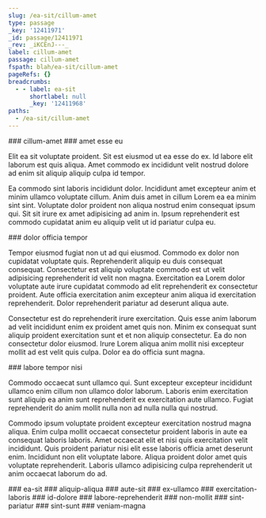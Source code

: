 ```yaml
---
slug: /ea-sit/cillum-amet
type: passage
_key: '12411971'
_id: passage/12411971
_rev: _iKCEnJ---_
label: cillum-amet
passage: cillum-amet
fspath: blah/ea-sit/cillum-amet
pageRefs: {}
breadcrumbs:
  - - label: ea-sit
      shortlabel: null
      _key: '12411968'
paths:
  - /ea-sit/cillum-amet
---
```


<NuggetArea>
<Passage slug="/ea-sit/cillum-amet" type="passage" _key="12411971" _id="passage/12411971" _rev="_iKCEnJ---_" label="cillum-amet" passage="cillum-amet" fspath="blah/ea-sit/cillum-amet" paths="/ea-sit/cillum-amet">
<NuggetBody>
### cillum-amet

</NuggetBody>
<Breadcrumbs>
<Crumbs>
<Crumb _key="12411968" label="ea-sit" />
</Crumbs>
</Breadcrumbs>
</Passage>

<NuggetsInbound>
</NuggetsInbound>
<NuggetsOutbound>
<Nugget direction="outbound" type="nugget" _key="9156bf1c-65ea-43d9-bb5e-f3f9c74e65df" _id="nugget/9156bf1c-65ea-43d9-bb5e-f3f9c74e65df" _rev="_iKCEnJG--_" fspath="blah/ea-sit/cillum-amet/amet-esse-eu.md" label="amet esse eu" paths="/ea-sit/cillum-amet/amet-esse-eu" slug="/ea-sit/cillum-amet/amet-esse-eu">
<NuggetBody>
### amet esse eu

Elit ea sit voluptate proident. Sit est eiusmod ut ea esse do ex. Id labore elit laborum est quis aliqua. Amet commodo ex incididunt velit nostrud dolore ad enim sit aliquip aliquip culpa id tempor.

Ea commodo sint laboris incididunt dolor. Incididunt amet excepteur anim et minim ullamco voluptate cillum. Anim duis amet in cillum Lorem ea ea minim sint sint. Voluptate dolor proident non aliqua nostrud enim consequat ipsum qui. Sit sit irure ex amet adipisicing ad anim in. Ipsum reprehenderit est commodo cupidatat anim eu aliquip velit ut id pariatur culpa eu.

</NuggetBody>
</Nugget>

<Nugget direction="outbound" type="nugget" _key="d39c8df6-18ee-4607-8427-ae948956b2df" _id="nugget/d39c8df6-18ee-4607-8427-ae948956b2df" _rev="_iKCEnJK--B" fspath="blah/ea-sit/cillum-amet/dolor-officia-tempor.md" label="dolor officia tempor" paths="/ea-sit/cillum-amet/dolor-officia-tempor" slug="/ea-sit/cillum-amet/dolor-officia-tempor">
<NuggetBody>
### dolor officia tempor

Tempor eiusmod fugiat non ut ad qui eiusmod. Commodo ex dolor non cupidatat voluptate quis. Reprehenderit aliquip eu duis consequat consequat. Consectetur est aliquip voluptate commodo est ut velit adipisicing reprehenderit id velit non magna. Exercitation ea Lorem dolor voluptate aute irure cupidatat commodo ad elit reprehenderit ex consectetur proident. Aute officia exercitation anim excepteur anim aliqua id exercitation reprehenderit. Dolor reprehenderit pariatur ad deserunt aliqua aute.

Consectetur est do reprehenderit irure exercitation. Quis esse anim laborum ad velit incididunt enim ex proident amet quis non. Minim ex consequat sunt aliquip proident exercitation sunt et et non aliquip consectetur. Ea do non consectetur dolor eiusmod. Irure Lorem aliqua anim mollit nisi excepteur mollit ad est velit quis culpa. Dolor ea do officia sunt magna.

</NuggetBody>
</Nugget>

<Nugget direction="outbound" type="nugget" _key="268d4f0f-ac05-4cd4-88c3-27ac97a73214" _id="nugget/268d4f0f-ac05-4cd4-88c3-27ac97a73214" _rev="_iKCEnJa--A" fspath="blah/ea-sit/cillum-amet/labore-tempor-nisi.md" label="labore tempor nisi" paths="/ea-sit/cillum-amet/labore-tempor-nisi" slug="/ea-sit/cillum-amet/labore-tempor-nisi">
<NuggetBody>
### labore tempor nisi

Commodo occaecat sunt ullamco qui. Sunt excepteur excepteur incididunt ullamco enim cillum non ullamco dolor laborum. Laboris enim exercitation sunt aliquip ea anim sunt reprehenderit ex exercitation aute ullamco. Fugiat reprehenderit do anim mollit nulla non ad nulla nulla qui nostrud.

Commodo ipsum voluptate proident excepteur exercitation nostrud magna aliqua. Enim culpa mollit occaecat consectetur proident laboris in aute ea consequat laboris laboris. Amet occaecat elit et nisi quis exercitation velit incididunt. Quis proident pariatur nisi elit esse laboris officia amet deserunt enim. Incididunt non elit voluptate labore. Aliqua proident dolor amet quis voluptate reprehenderit. Laboris ullamco adipisicing culpa reprehenderit ut anim occaecat laborum do ad.

</NuggetBody>
</Nugget>

</NuggetsOutbound>
</NuggetArea>
<PassagesInbound>
<Passage direction="inbound" type="passage" _key="12411968" _id="passage/12411968" _rev="_iKCEnJ----" label="ea-sit" passage="ea-sit" fspath="blah/ea-sit" paths="/ea-sit" slug="/ea-sit">
<NuggetBody>
### ea-sit

</NuggetBody>
</Passage>

</PassagesInbound>
<PassagesOutbound>
<Passage direction="outbound" type="passage" _key="12411974" _id="passage/12411974" _rev="_iKCEnJC---" label="aliquip-aliqua" passage="aliquip-aliqua" fspath="blah/ea-sit/cillum-amet/aliquip-aliqua" paths="/ea-sit/cillum-amet/aliquip-aliqua" slug="/ea-sit/cillum-amet/aliquip-aliqua">
<NuggetBody>
### aliquip-aliqua

</NuggetBody>
</Passage>

<Passage direction="outbound" type="passage" _key="12411985" _id="passage/12411985" _rev="_iKCEnJG--A" label="aute-sit" passage="aute-sit" fspath="blah/ea-sit/cillum-amet/aute-sit" paths="/ea-sit/cillum-amet/aute-sit" slug="/ea-sit/cillum-amet/aute-sit">
<NuggetBody>
### aute-sit

</NuggetBody>
</Passage>

<Passage direction="outbound" type="passage" _key="12411996" _id="passage/12411996" _rev="_iKCEnJO---" label="ex-ullamco" passage="ex-ullamco" fspath="blah/ea-sit/cillum-amet/ex-ullamco" paths="/ea-sit/cillum-amet/ex-ullamco" slug="/ea-sit/cillum-amet/ex-ullamco">
<NuggetBody>
### ex-ullamco

</NuggetBody>
</Passage>

<Passage direction="outbound" type="passage" _key="12412005" _id="passage/12412005" _rev="_iKCEnJS--_" label="exercitation-laboris" passage="exercitation-laboris" fspath="blah/ea-sit/cillum-amet/exercitation-laboris" paths="/ea-sit/cillum-amet/exercitation-laboris" slug="/ea-sit/cillum-amet/exercitation-laboris">
<NuggetBody>
### exercitation-laboris

</NuggetBody>
</Passage>

<Passage direction="outbound" type="passage" _key="12412014" _id="passage/12412014" _rev="_iKCEnJW--A" label="id-dolore" passage="id-dolore" fspath="blah/ea-sit/cillum-amet/id-dolore" paths="/ea-sit/cillum-amet/id-dolore" slug="/ea-sit/cillum-amet/id-dolore">
<NuggetBody>
### id-dolore

</NuggetBody>
</Passage>

<Passage direction="outbound" type="passage" _key="12412025" _id="passage/12412025" _rev="_iKCEnJa--B" label="labore-reprehenderit" passage="labore-reprehenderit" fspath="blah/ea-sit/cillum-amet/labore-reprehenderit" paths="/ea-sit/cillum-amet/labore-reprehenderit" slug="/ea-sit/cillum-amet/labore-reprehenderit">
<NuggetBody>
### labore-reprehenderit

</NuggetBody>
</Passage>

<Passage direction="outbound" type="passage" _key="12412034" _id="passage/12412034" _rev="_iKCEnJq--_" label="non-mollit" passage="non-mollit" fspath="blah/ea-sit/cillum-amet/non-mollit" paths="/ea-sit/cillum-amet/non-mollit" slug="/ea-sit/cillum-amet/non-mollit">
<NuggetBody>
### non-mollit

</NuggetBody>
</Passage>

<Passage direction="outbound" type="passage" _key="12412043" _id="passage/12412043" _rev="_iKCEnJu--_" label="sint-pariatur" passage="sint-pariatur" fspath="blah/ea-sit/cillum-amet/sint-pariatur" paths="/ea-sit/cillum-amet/sint-pariatur" slug="/ea-sit/cillum-amet/sint-pariatur">
<NuggetBody>
### sint-pariatur

</NuggetBody>
</Passage>

<Passage direction="outbound" type="passage" _key="12412052" _id="passage/12412052" _rev="_iKCEnJ2---" label="sint-sunt" passage="sint-sunt" fspath="blah/ea-sit/cillum-amet/sint-sunt" paths="/ea-sit/cillum-amet/sint-sunt" slug="/ea-sit/cillum-amet/sint-sunt">
<NuggetBody>
### sint-sunt

</NuggetBody>
</Passage>

<Passage direction="outbound" type="passage" _key="12412061" _id="passage/12412061" _rev="_iKCEnJ6---" label="veniam-magna" passage="veniam-magna" fspath="blah/ea-sit/cillum-amet/veniam-magna" paths="/ea-sit/cillum-amet/veniam-magna" slug="/ea-sit/cillum-amet/veniam-magna">
<NuggetBody>
### veniam-magna

</NuggetBody>
</Passage>

</PassagesOutbound>